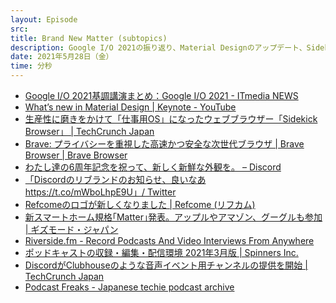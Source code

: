 ```yaml
---
layout: Episode
src: 
title: Brand New Matter (subtopics)
description: Google I/O 2021の振り返り、Material Designのアップデート、Sidekick Browser、Discordのリブランド、スマートホーム規格「Matter」、Riverside.fmなど、最近気になったサブトピックスを話しました。
date: 2021年5月28日（金）
time: 分秒
---
```


- [Google I/O 2021基調講演まとめ：Google I/O 2021 - ITmedia NEWS](https://www.itmedia.co.jp/news/articles/2105/19/news093.html)
- [What’s new in Material Design | Keynote - YouTube](https://www.youtube.com/watch?app=desktop&v=rLKtIGY2Mgc&feature=youtu.be)
- [生産性に磨きをかけて「仕事用OS」になったウェブブラウザー「Sidekick Browser」 | TechCrunch Japan](https://jp.techcrunch.com/2021/03/27/2021-03-19-sidekick-browser-wants-to-be-a-productivity-honed-work-os-on-chromium/)
- [Brave: プライバシーを重視した高速かつ安全な次世代ブラウザ | Brave Browser | Brave Browser](https://brave.com/ja/)
- [わたし達の6周年記念を祝って、新しく新鮮な外観を。 – Discord](https://support.discord.com/hc/ja/articles/1500009438682-%E3%82%8F%E3%81%9F%E3%81%97%E9%81%94%E3%81%AE6%E5%91%A8%E5%B9%B4%E8%A8%98%E5%BF%B5%E3%82%92%E7%A5%9D%E3%81%A3%E3%81%A6-%E6%96%B0%E3%81%97%E3%81%8F%E6%96%B0%E9%AE%AE%E3%81%AA%E5%A4%96%E8%A6%B3%E3%82%92-)
- [「Discordのリブランドのお知らせ、良いなあ](https://twitter.com/dex1t/status/1393768768996712455) [https://t.co/mWboLhpE9U」/ Twitter](https://t.co/mWboLhpE9U%E3%80%8D)
- [Refcomeのロゴが新しくなりました | Refcome (リフカム)](https://refcome.design/rebranding/)
- [新スマートホーム規格｢Matter｣発表。アップルやアマゾン、グーグルも参加 | ギズモード・ジャパン](https://www.gizmodo.jp/2021/05/matter.html)
- [Riverside.fm - Record Podcasts And Video Interviews From Anywhere](https://riverside.fm/)
- [ポッドキャストの収録・編集・配信環境 2021年3月版 | Spinners Inc.](https://spinners.work/posts/kudakurage-podcast-202103/)
- [DiscordがClubhouseのような音声イベント用チャンネルの提供を開始 | TechCrunch Japan](https://jp.techcrunch.com/2021/04/01/2021-03-31-discord-stage-channels-voice-events/)
- [Podcast Freaks - Japanese techie podcast archive](https://podcastfreaks.com/)
